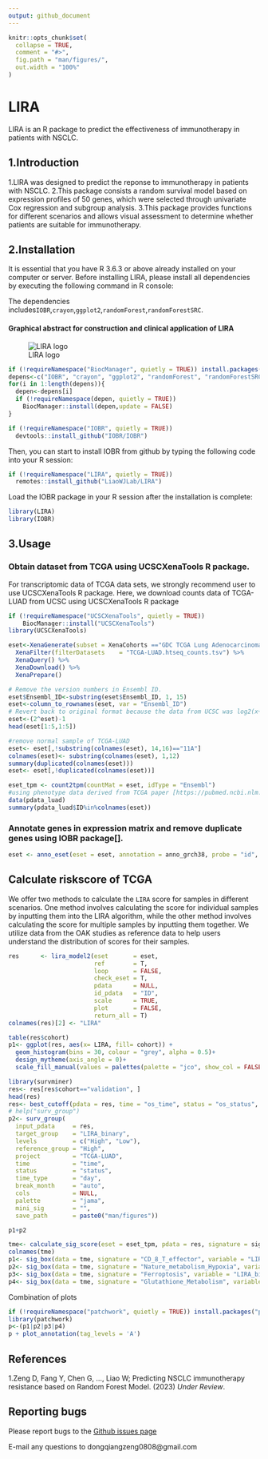 ```yaml
---
output: github_document
---
```


<!-- README.md is generated from README.Rmd. Please edit that file -->

```r
knitr::opts_chunk$set(
  collapse = TRUE,
  comment = "#>",
  fig.path = "man/figures/",
  out.width = "100%"
)
```

# LIRA

LIRA is an R package to predict the effectiveness of immunotherapy in patients with NSCLC.

## 1.Introduction
  1.LIRA was designed to predict the reponse to immunotherapy in patients with NSCLC.
  2.This package consists a random survival model based on expression profiles of 50 genes, which were selected through univariate Cox regression and subgroup analysis.
  3.This package provides functions for different scenarios and allows visual assessment to determine whether patients are suitable for immunotherapy.

## 2.Installation
It is essential that you have R 3.6.3 or above already installed on your computer or server. Before installing LIRA, please install all dependencies by executing the following command in R console:

The dependencies includes`IOBR`,`crayon`,`ggplot2`,`randomForest`,`randomForestSRC`.


#### Graphical abstract for construction and clinical application of LIRA
![LIRA logo](./man/figures/LIRA-workflow.png)

```r
if (!requireNamespace("BiocManager", quietly = TRUE)) install.packages("BiocManager")
depens<-c("IOBR", "crayon", "ggplot2", "randomForest", "randomForestSRC")
for(i in 1:length(depens)){
  depen<-depens[i]
  if (!requireNamespace(depen, quietly = TRUE))
    BiocManager::install(depen,update = FALSE)
}

if (!requireNamespace("IOBR", quietly = TRUE))
  devtools::install_github("IOBR/IOBR")
```

Then, you can start to install IOBR from github by typing the following code into your R session:
```r
if (!requireNamespace("LIRA", quietly = TRUE))
  remotes::install_github("LiaoWJLab/LIRA")
```

Load the IOBR package in your R session after the installation is complete:
```r
library(LIRA)
library(IOBR)
```

## 3.Usage
### Obtain dataset from TCGA using UCSCXenaTools R package.
For transcriptomic data of TCGA data sets, we strongly recommend user to use UCSCXenaTools R package. Here, we download counts data of TCGA-LUAD from UCSC using UCSCXenaTools R package
```r
if (!requireNamespace("UCSCXenaTools", quietly = TRUE))
    BiocManager::install("UCSCXenaTools")
library(UCSCXenaTools)

eset<-XenaGenerate(subset = XenaCohorts =="GDC TCGA Lung Adenocarcinoma (LUAD)") %>% 
  XenaFilter(filterDatasets    = "TCGA-LUAD.htseq_counts.tsv") %>% 
  XenaQuery() %>%
  XenaDownload() %>% 
  XenaPrepare()

# Remove the version numbers in Ensembl ID.
eset$Ensembl_ID<-substring(eset$Ensembl_ID, 1, 15)
eset<-column_to_rownames(eset, var = "Ensembl_ID")
# Revert back to original format because the data from UCSC was log2(x+1)transformed.
eset<-(2^eset)-1
head(eset[1:5,1:5])

#remove normal sample of TCGA-LUAD
eset<- eset[,!substring(colnames(eset), 14,16)=="11A"]
colnames(eset)<- substring(colnames(eset), 1,12)
summary(duplicated(colnames(eset)))
eset<- eset[,!duplicated(colnames(eset))]
```


```r
eset_tpm <- count2tpm(countMat = eset, idType = "Ensembl")
#using phenotype data derived from TCGA paper [https://pubmed.ncbi.nlm.nih.gov/34019806/]
data(pdata_luad)
summary(pdata_luad$ID%in%colnames(eset))
```

### Annotate genes in expression matrix and remove duplicate genes using IOBR package[].
```r
eset <- anno_eset(eset = eset, annotation = anno_grch38, probe = "id", symbol = "symbol")
```

## Calculate riskscore of TCGA
We offer two methods to calculate the `LIRA` score for samples in different scenarios. One method involves calculating the score for individual samples by inputting them into the LIRA algorithm, while the other method involves calculating the score for multiple samples by inputting them together. We utilize data from the OAK studies as reference data to help users understand the distribution of scores for their samples.
```r
res      <- lira_model2(eset       = eset,
                        ref        = T, 
                        loop       = FALSE,
                        check_eset = T, 
                        pdata      = NULL,
                        id_pdata   = "ID",
                        scale      = TRUE,
                        plot       = FALSE,
                        return_all = T)
colnames(res)[2] <- "LIRA"
```

```r
table(res$cohort)
p1<- ggplot(res, aes(x= LIRA, fill= cohort)) +
  geom_histogram(bins = 30, colour = "grey", alpha = 0.5)+
  design_mytheme(axis_angle = 0)+
  scale_fill_manual(values = palettes(palette = "jco", show_col = FALSE))
```


```r
library(survminer)
res<- res[res$cohort=="validation", ]
head(res)
res<- best_cutoff(pdata = res, time = "os_time", status = "os_status", variable = "LIRA")
# help("surv_group")
p2<- surv_group(
  input_pdata     = res,
  target_group    = "LIRA_binary",
  levels          = c("High", "Low"),
  reference_group = "High",
  project         = "TCGA-LUAD",
  time            = "time",
  status          = "status",
  time_type       = "day",
  break_month     = "auto",
  cols            = NULL,
  palette         = "jama",
  mini_sig        = "",
  save_path       = paste0("man/figures"))

p1+p2
```


```r
tme<- calculate_sig_score(eset = eset_tpm, pdata = res, signature = signature_collection, method = "PCA")
colnames(tme)
p1<- sig_box(data = tme, signature = "CD_8_T_effector", variable = "LIRA_binary", palette = "jama")
p2<- sig_box(data = tme, signature = "Nature_metabolism_Hypoxia", variable = "LIRA_binary", palette = "jama")
p3<- sig_box(data = tme, signature = "Ferroptosis", variable = "LIRA_binary", palette = "jama")
p4<- sig_box(data = tme, signature = "Glutathione_Metabolism", variable = "LIRA_binary", palette = "jama")
```

Combination of plots
```r
if (!requireNamespace("patchwork", quietly = TRUE)) install.packages("patchwork")
library(patchwork)
p<-(p1|p2|p3|p4)
p + plot_annotation(tag_levels = 'A')
```


References
---------
1.Zeng D, Fang Y, Chen G, ..., Liao W; Predicting NSCLC immunotherapy resistance based on Random Forest Model. (2023) *Under Review*.


Reporting bugs
---------
Please report bugs to the [Github issues page](https://github.com/LiaoLab/LIRA/issues)

E-mail any questions to dongqiangzeng0808@gmail.com

